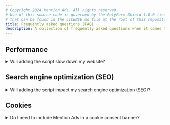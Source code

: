 ```yaml
---
# Copyright 2024 Mention Ads. All rights reserved.
# Use of this source code is governed by the PolyForm Shield 1.0.0 license
# that can be found in the LICENSE.md file at the root of this repository.
title: Frequently asked questions (FAQ)
description: A collection of frequently asked questions when it comes to using the Mention Ads script.
---
```


## Performance

<details>
<summary>Will adding the script slow down my website?</summary>
**No.**
The `defer` attribute guarantees that not only the script is not downloaded before the page finished loading, but also that it won't execute until the page is fully loaded.
</details>

## Search engine optimization (SEO)

<details>
<summary>Will adding the script impact my search engine optimization (SEO)?</summary>
**No.**
All affiliate links added by Mention Ads have `rel="nofollow"`, thus search engines will ignore these outgoing links.
</details>

## Cookies

<details>
<summary>Do I need to include Mention Ads in a cookie consent banner?</summary>
**No.**
Mention Ads does **not** send any cookies.  This can be confirmed by seeing that the `fetch` call in the script does not set `"credentials": "include"` in the payload.  Please read the [MDN documentation on Using Fetch](https://developer.mozilla.org/en-US/docs/Web/API/Fetch_API/Using_Fetch) for more information.

Furthemore, the HTTP preflight (Cross-Origin Resource Sharing) CORS request does not reply with the HTTP header `Access-Control-Allow-Credentials: true`, thus the browser will not allow the endpoint to set any cookies for the root domain or subdomains of `mentionads.com`.  This can be confirmed by using the DevTools in Chrome.  Please read the [MDN documentation on Access-Control-Allow-Credentials](https://developer.mozilla.org/en-US/docs/Web/HTTP/Headers/Access-Control-Allow-Credentials) for more information.
</details>
